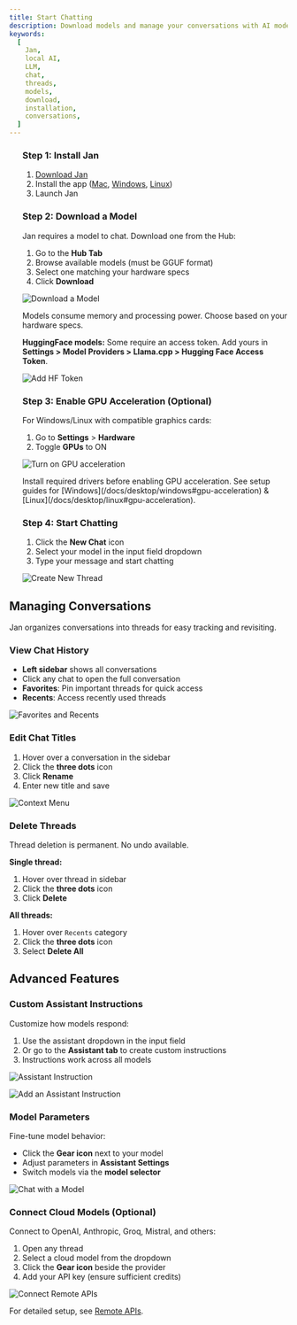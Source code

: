 ```yaml
---
title: Start Chatting
description: Download models and manage your conversations with AI models locally.
keywords:
  [
    Jan,
    local AI,
    LLM,
    chat,
    threads,
    models,
    download,
    installation,
    conversations,
  ]
---
```



<ol>

### Step 1: Install Jan

1. [Download Jan](/download)
2. Install the app ([Mac](/docs/desktop/mac), [Windows](/docs/desktop/windows), [Linux](/docs/desktop/linux))
3. Launch Jan

### Step 2: Download a Model

Jan requires a model to chat. Download one from the Hub:

1. Go to the **Hub Tab**
2. Browse available models (must be GGUF format)
3. Select one matching your hardware specs
4. Click **Download**

![Download a Model](../../../assets/model-management-01.png)

<Aside type="caution">
Models consume memory and processing power. Choose based on your hardware specs.
</Aside>

**HuggingFace models:** Some require an access token. Add yours in **Settings > Model Providers > Llama.cpp > Hugging Face Access Token**.

![Add HF Token](../../../assets/hf_token.png)

### Step 3: Enable GPU Acceleration (Optional)

For Windows/Linux with compatible graphics cards:

1. Go to **Settings** > **Hardware**
2. Toggle **GPUs** to ON

![Turn on GPU acceleration](../../../assets/gpu_accl.png)

<Aside type="note">
Install required drivers before enabling GPU acceleration. See setup guides for [Windows](/docs/desktop/windows#gpu-acceleration) & [Linux](/docs/desktop/linux#gpu-acceleration).
</Aside>

### Step 4: Start Chatting

1. Click the **New Chat** icon
2. Select your model in the input field dropdown
3. Type your message and start chatting

![Create New Thread](../../../assets/threads-new-chat-updated.png)

</ol>

## Managing Conversations

Jan organizes conversations into threads for easy tracking and revisiting.

### View Chat History

- **Left sidebar** shows all conversations
- Click any chat to open the full conversation
- **Favorites**: Pin important threads for quick access
- **Recents**: Access recently used threads

![Favorites and Recents](../../../assets/threads-favorites-and-recents-updated.png)

### Edit Chat Titles

1. Hover over a conversation in the sidebar
2. Click the **three dots** icon
3. Click **Rename**
4. Enter new title and save

![Context Menu](../../../assets/threads-context-menu-updated.png)

### Delete Threads

<Aside type="caution">
Thread deletion is permanent. No undo available.
</Aside>

**Single thread:**
1. Hover over thread in sidebar
2. Click the **three dots** icon
3. Click **Delete**

**All threads:**
1. Hover over `Recents` category
2. Click the **three dots** icon
3. Select **Delete All**

## Advanced Features

### Custom Assistant Instructions

Customize how models respond:

1. Use the assistant dropdown in the input field
2. Or go to the **Assistant tab** to create custom instructions
3. Instructions work across all models

![Assistant Instruction](../../../assets/assistant-dropdown.png)

![Add an Assistant Instruction](../../../assets/assistant-edit-dialog.png)

### Model Parameters

Fine-tune model behavior:
- Click the **Gear icon** next to your model
- Adjust parameters in **Assistant Settings**
- Switch models via the **model selector**

![Chat with a Model](../../../assets/model-parameters.png)

### Connect Cloud Models (Optional)

Connect to OpenAI, Anthropic, Groq, Mistral, and others:

1. Open any thread
2. Select a cloud model from the dropdown
3. Click the **Gear icon** beside the provider
4. Add your API key (ensure sufficient credits)

![Connect Remote APIs](../../../assets/quick-start-03.png)

For detailed setup, see [Remote APIs](/docs/remote-models/openai).

